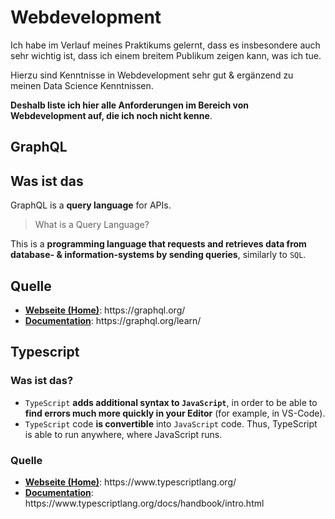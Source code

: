 # Webdevelopment

Ich habe im Verlauf meines Praktikums gelernt, dass es insbesondere auch sehr wichtig ist, dass ich einem breitem Publikum zeigen kann, was ich tue. 

Hierzu sind Kenntnisse in Webdevelopment sehr gut & ergänzend zu meinen Data Science Kenntnissen. 

**Deshalb liste ich hier alle Anforderungen im Bereich von Webdevelopment auf, die ich noch nicht kenne**.

## GraphQL

## Was ist das 

GraphQL is a **query language** for APIs.

> What is a Query Language?

This is a **programming language that requests and retrieves data from database- & information-systems by sending queries**, similarly to `SQL`.

## Quelle

- <u>**Webseite (Home)**</u>: https://graphql.org/
- <u>**Documentation**</u>: https://graphql.org/learn/


## Typescript

### Was ist das?

- `TypeScript` **adds additional syntax to `JavaScript`**, in order to be able to **find errors much more quickly in your Editor** (for example, in VS-Code).
- `TypeScript` code **is convertible** into `JavaScript` code. Thus, TypeScript is able to run anywhere, where JavaScript runs.

### Quelle

- <u>**Webseite (Home)**</u>: https://www.typescriptlang.org/
- <u>**Documentation**</u>: https://www.typescriptlang.org/docs/handbook/intro.html
